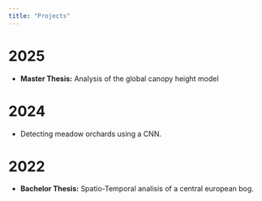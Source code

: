 ```yaml
---
title: "Projects"
---
```


# 2025

-   **Master Thesis:** Analysis of the global canopy height model

# 2024

-   Detecting meadow orchards using a CNN.

# 2022

-   **Bachelor Thesis:** Spatio-Temporal analisis of a central european bog.
